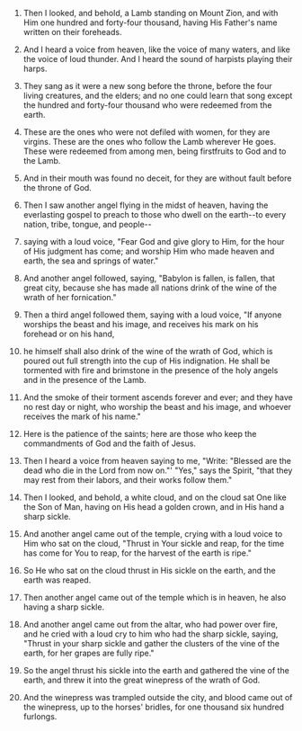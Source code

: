 
1. Then I looked, and behold, a Lamb standing on Mount Zion, and with Him one hundred and forty-four thousand, having His Father's name written on their foreheads.

2. And I heard a voice from heaven, like the voice of many waters, and like the voice of loud thunder. And I heard the sound of harpists playing their harps.

3. They sang as it were a new song before the throne, before the four living creatures, and the elders; and no one could learn that song except the hundred and forty-four thousand who were redeemed from the earth.

4. These are the ones who were not defiled with women, for they are virgins. These are the ones who follow the Lamb wherever He goes. These were redeemed from among men, being firstfruits to God and to the Lamb.

5. And in their mouth was found no deceit, for they are without fault before the throne of God.

6. Then I saw another angel flying in the midst of heaven, having the everlasting gospel to preach to those who dwell on the earth--to every nation, tribe, tongue, and people--

7. saying with a loud voice, "Fear God and give glory to Him, for the hour of His judgment has come; and worship Him who made heaven and earth, the sea and springs of water."

8. And another angel followed, saying, "Babylon is fallen, is fallen, that great city, because she has made all nations drink of the wine of the wrath of her fornication."

9. Then a third angel followed them, saying with a loud voice, "If anyone worships the beast and his image, and receives his mark on his forehead or on his hand,

10. he himself shall also drink of the wine of the wrath of God, which is poured out full strength into the cup of His indignation. He shall be tormented with fire and brimstone in the presence of the holy angels and in the presence of the Lamb.

11. And the smoke of their torment ascends forever and ever; and they have no rest day or night, who worship the beast and his image, and whoever receives the mark of his name."

12. Here is the patience of the saints; here are those who keep the commandments of God and the faith of Jesus.

13. Then I heard a voice from heaven saying to me, "Write: "Blessed are the dead who die in the Lord from now on."' "Yes," says the Spirit, "that they may rest from their labors, and their works follow them."

14. Then I looked, and behold, a white cloud, and on the cloud sat One like the Son of Man, having on His head a golden crown, and in His hand a sharp sickle.

15. And another angel came out of the temple, crying with a loud voice to Him who sat on the cloud, "Thrust in Your sickle and reap, for the time has come for You to reap, for the harvest of the earth is ripe."

16. So He who sat on the cloud thrust in His sickle on the earth, and the earth was reaped.

17. Then another angel came out of the temple which is in heaven, he also having a sharp sickle.

18. And another angel came out from the altar, who had power over fire, and he cried with a loud cry to him who had the sharp sickle, saying, "Thrust in your sharp sickle and gather the clusters of the vine of the earth, for her grapes are fully ripe."

19. So the angel thrust his sickle into the earth and gathered the vine of the earth, and threw it into the great winepress of the wrath of God.

20. And the winepress was trampled outside the city, and blood came out of the winepress, up to the horses' bridles, for one thousand six hundred furlongs.


